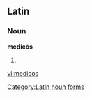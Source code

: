 ==Latin==

===Noun===
'''medicōs''' {{m}}

# {{inflection of|medicus||acc|p|lang=la}}

[[Category:Latin noun forms]]

[[vi:medicos]]